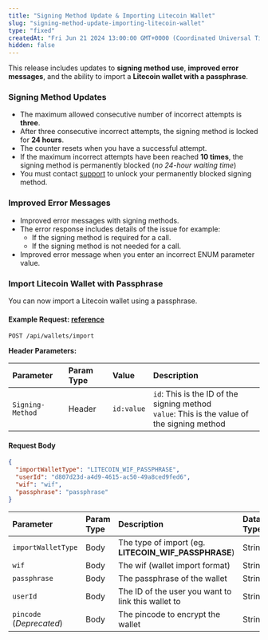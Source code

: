 ```yaml
---
title: "Signing Method Update & Importing Litecoin Wallet"
slug: "signing-method-update-importing-litecoin-wallet"
type: "fixed"
createdAt: "Fri Jun 21 2024 13:00:00 GMT+0000 (Coordinated Universal Time)"
hidden: false
---
```

This release includes updates to **signing method use**, **improved error messages**, and the ability to import a **Litecoin wallet with a passphrase**.

### Signing Method Updates

- The maximum allowed consecutive number of incorrect attempts is **three**.
- After three consecutive incorrect attempts, the signing method is locked for **24 hours**.
- The counter resets when you have a successful attempt.
- If the maximum incorrect attempts have been reached **10 times**, the signing method is permanently blocked (_no 24-hour waiting time_)
- You must contact [support](mailto:support@venly.io) to unlock your permanently blocked signing method.

### Improved Error Messages

- Improved error messages with signing methods.
- The error response includes details of the issue for example:
  - If the signing method is required for a call.
  - If the signing method is not needed for a call.
- Improved error message when you enter an incorrect ENUM parameter value.

### Import Litecoin Wallet with Passphrase

You can now import a Litecoin wallet using a passphrase.

#### Example Request: [reference](https://docs.venly.io/reference/importwallet)

```http
POST /api/wallets/import
```

**Header Parameters:**

| Parameter        | Param Type | Value      | Description                                                                                     |
| :--------------- | :--------- | :--------- | :---------------------------------------------------------------------------------------------- |
| `Signing-Method` | Header     | `id:value` | `id`: This is the ID of the signing method<br/>`value`: This is the value of the signing method |

#### Request Body

```json
{
  "importWalletType": "LITECOIN_WIF_PASSPHRASE",
  "userId": "d807d23d-a4d9-4615-ac50-49a8ced9fed6",
  "wif": "wif",
  "passphrase": "passphrase"
}
```

| Parameter                | Param Type | Description                                          | Data Type | Mandatory |
| :----------------------- | :--------- | :--------------------------------------------------- | :-------- | :-------- |
| `importWalletType`       | Body       | The type of import (eg. **LITECOIN_WIF_PASSPHRASE**) | String    | ✅         |
| `wif`                    | Body       | The wif (wallet import format)                       | String    | ✅         |
| `passphrase`             | Body       | The passphrase of the wallet                         | String    | ✅         |
| `userId`                 | Body       | The ID of the user you want to link this wallet to   | String    | ❌         |
| `pincode` (_Deprecated_) | Body       | The pincode to encrypt the wallet                    | String    | ❌         |

